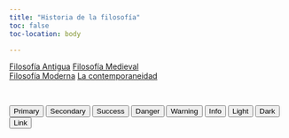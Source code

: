 ```yaml
---
title: "Historia de la filosofía"
toc: false
toc-location: body

---
```


<div id="navegacion">
<a href="antigua.qmd" role="button" class="btn btn-success">Filosofía Antigua</a>
<a href="medieval.html" role="button" class="btn btn-danger">Filosofía Medieval</a>
<br>
<a href="moderna.html" role="button" class="btn btn-warning">Filosofía Moderna</a>
<a href="conte.html" role="button" class="btn btn-info">La contemporaneidad</a>
</div>

<br>


<button type="button" class="btn btn-primary">Primary</button>
<button type="button" class="btn btn-secondary">Secondary</button>
<button type="button" class="btn btn-success">Success</button>
<button type="button" class="btn btn-danger">Danger</button>
<button type="button" class="btn btn-warning">Warning</button>
<button type="button" class="btn btn-info">Info</button>
<button type="button" class="btn btn-light">Light</button>
<button type="button" class="btn btn-dark">Dark</button>


<button type="button" class="btn btn-link">Link</button>